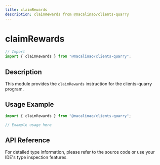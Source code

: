 ```yaml
---
title: claimRewards
description: claimRewards from @macalinao/clients-quarry
---
```


# claimRewards

```typescript
// Import
import { claimRewards } from "@macalinao/clients-quarry";
```

## Description

This module provides the `claimRewards` instruction for the clients-quarry program.

## Usage Example

```typescript
import { claimRewards } from "@macalinao/clients-quarry";

// Example usage here
```

## API Reference

For detailed type information, please refer to the source code or use your IDE's type inspection features.
